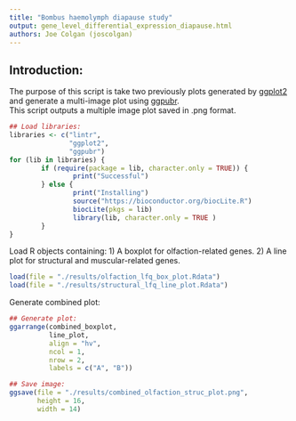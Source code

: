 ```yaml
---
title: "Bombus haemolymph diapause study"
output: gene_level_differential_expression_diapause.html
authors: Joe Colgan (joscolgan)
---
```


## Introduction:
The purpose of this script is take two previously plots generated by [ggplot2](https://ggplot2.tidyverse.org/) and generate a multi-image plot using [ggpubr](http://www.sthda.com/english/articles/24-ggpubr-publication-ready-plots/).  
This script outputs a multiple image plot saved in .png format.  

```r
## Load libraries:
libraries <- c("lintr",
               "ggplot2",
               "ggpubr")
for (lib in libraries) {
        if (require(package = lib, character.only = TRUE)) {
                print("Successful")
        } else {
                print("Installing")
                source("https://bioconductor.org/biocLite.R")
                biocLite(pkgs = lib)
                library(lib, character.only = TRUE )
        }
}
```

Load R objects containing:
1) A boxplot for olfaction-related genes.
2) A line plot for structural and muscular-related genes.

```r
load(file = "./results/olfaction_lfq_box_plot.Rdata")
load(file = "./results/structural_lfq_line_plot.Rdata")
```

Generate combined plot:

```r
## Generate plot:
ggarrange(combined_boxplot,
          line_plot,
          align = "hv",
          ncol = 1,
          nrow = 2,
          labels = c("A", "B"))

## Save image:
ggsave(file = "./results/combined_olfaction_struc_plot.png",
       height = 16,
       width = 14)
```
